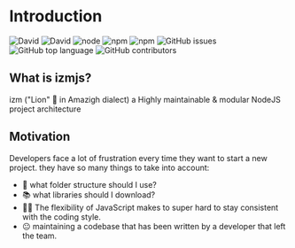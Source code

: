 # Introduction

![David](https://img.shields.io/david/izmjs/izmjs)
![David](https://img.shields.io/david/dev/izmjs/izmjs)
![node](https://img.shields.io/node/v/izm)
![npm](https://img.shields.io/npm/dm/izm)
![npm](https://img.shields.io/npm/v/izm)
![GitHub issues](https://img.shields.io/github/issues/izmjs/izmjs)
![GitHub top language](https://img.shields.io/github/languages/top/izmjs/izmjs)
![GitHub contributors](https://img.shields.io/github/contributors/izmjs/izmjs)

<!-- [![npm version][npm-badge]][npm]
[![vulnerabilities][vulnerabilities-badge]][vulnerabilities]
[![PRs Welcome][prs-badge]][prs]
[![MIT License][license-badge]][license] -->

## What is izmjs?

izm ("Lion" 🦁 in Amazigh dialect) a Highly maintainable & modular NodeJS project architecture

## Motivation

Developers face a lot of frustration every time they want to start a new project.
they have so many things to take into account:

- 📂 what folder structure should I use?
- 📚 what libraries should I download?
- 🤷‍♂️ The flexibility of JavaScript makes to super hard to stay consistent with the coding style.
- 😐 maintaining a codebase that has been written by a developer that left the team.

